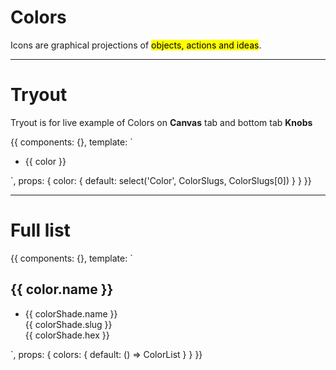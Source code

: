 


<Meta title='Global|Colors' />


# Colors

Icons are graphical projections of <mark>objects, actions and ideas</mark>.


<hr/>

# Tryout

Tryout is for live example of Colors on **Canvas** tab and bottom tab **Knobs**

<Story name='Tryout'>
  {{
    components: {},
    template: `<div>
        <ul class="docs__bg-color-list">
          <li>
            <div class="docs__bg-color-item" :class="'bg-' + color"></div>
            <p>
              {{ color }}
            </p>
          </li>
        </ul>
      </div>`,
    props: {
      color: {
        default: select('Color', ColorSlugs, ColorSlugs[0])
      }
    }
  }}
</Story>

<hr/>


# Full list

<Story name='List'>
  {{
    components: {},
    template: `<div>
      <div v-for="color in colors">
        <h2>{{ color.name }}</h2>
        <ul class="docs__bg-color-list">
          <li v-for="colorShade in color.colorShades">
            <div class="docs__bg-color-item" :class="'bg-' + colorShade.slug"></div>
            <p>
              {{ colorShade.name }}<br>
              {{ colorShade.slug }}<br>
              {{ colorShade.hex }}
            </p>
          </li>
        </ul>
      </div>
    </div>`,
    props: {
      colors: {
        default: () => ColorList
      }
    }
  }}
</Story>